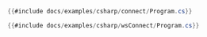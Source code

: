 ```csharp title="原生连接"
{{#include docs/examples/csharp/connect/Program.cs}}
```

```csharp title="WebSocket 连接"
{{#include docs/examples/csharp/wsConnect/Program.cs}}
```

